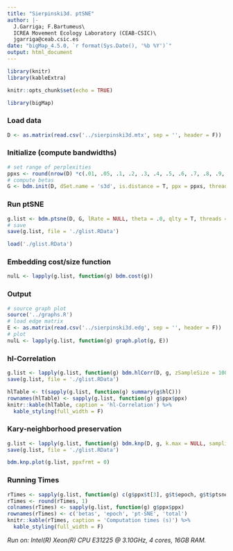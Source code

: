 ```yaml
---
title: "Sierpinski3d. ptSNE"
author: |-
  J.Garriga; F.Bartumeus\
  ICREA Movement Ecology Laboratory (CEAB-CSIC)\
  jgarriga@ceab.csic.es
date: "bigMap_4.5.0, `r format(Sys.Date(), '%b %Y')`"
output: html_document
---
```


```r
library(knitr)
library(kableExtra)
```

```r
knitr::opts_chunk$set(echo = TRUE)
```

```r
library(bigMap)
```

### Load data

```r
D <- as.matrix(read.csv('../sierpinski3d.mtx', sep = '', header = F))
```

### Initialize (compute bandwidths)

```r
# set range of perplexities
ppxs <- round(nrow(D) *c(.01, .05, .1, .2, .3, .4, .5, .6, .7, .8, .9, .95, .99), 0)
# compute betas
G <- bdm.init(D, dSet.name = 's3d', is.distance = T, ppx = ppxs, threads = 4)
```

### Run ptSNE

```r
g.list <- bdm.ptsne(D, G, lRate = NULL, theta = .0, qlty = T, threads = 1, layers = 1)
# save
save(g.list, file = './glist.RData')
```

```r
load('./glist.RData')
```

### Embedding cost/size function

```r
nulL <- lapply(g.list, function(g) bdm.cost(g))
```

### Output

```r
# source graph plot
source('../graphs.R')
# load edge matrix
E <- as.matrix(read.csv('../sierpinski3d.edg', sep = '', header = F))
# plot
nulL <- lapply(g.list, function(g) graph.plot(g, E))
```

### hl-Correlation

```r
g.list <- lapply(g.list, function(g) bdm.hlCorr(D, g, zSampleSize = 1000, threads = 4))
save(g.list, file = './glist.RData')
```

```r
hlTable <- t(sapply(g.list, function(g) summary(g$hlC)))
rownames(hlTable) <- sapply(g.list, function(g) g$ppx$ppx)
knitr::kable(hlTable, caption = 'hl-Correlation') %>%
  kable_styling(full_width = F)
```

### Kary-neighborhood preservation

```r
g.list <- lapply(g.list, function(g) bdm.knp(D, g, k.max = NULL, sampling = 0.9, threads = 4))
save(g.list, file = './glist.RData')
```

```r
bdm.knp.plot(g.list, ppxfrmt = 0)
```

### Running Times

```r
rTimes <- sapply(g.list, function(g) c(g$ppx$t[3], g$t$epoch, g$t$ptsne[3], (g$ppx$t[3] +g$t$ptsne[3])))
rTimes <- round(rTimes, 1)
colnames(rTimes) <- sapply(g.list, function(g) g$ppx$ppx)
rownames(rTimes) <- c('betas', 'epoch', 'pt-SNE', 'total')
knitr::kable(rTimes, caption = 'Computation times (s)') %>%
  kable_styling(full_width = F)
```

*Run on: Intel(R) Xeon(R) CPU E31225 @ 3.10GHz, 4 cores, 16GB RAM.*
